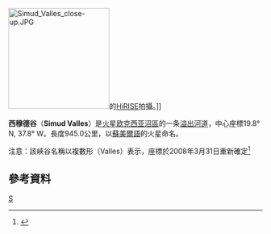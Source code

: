 {{coord|19.8|N|37.8|W|globe:Mars_scale:100000|display=title|name=西穆德谷（Simud Valles）}} 

[[File:Simud_Valles_close-up.JPG|200px]]的[[高解析度成像科學設備|HiRISE]]拍攝。]]

'''西穆德谷'''（'''Simud Valles'''）是[[火星|火星]][[欧克西亚沼區|欧克西亚沼區]]的一条[[溢出河道|溢出河道]]，中心座標19.8° N, 37.8° W。長度945.0公里，以[[蘇美爾語|蘇美爾語]]的火星命名。

注意：該峽谷名稱以複數形（Valles）表示，座標於2008年3月31日重新確定<ref>{{Cite web |url=http://planetarynames.wr.usgs.gov/ |title=存档副本 |accessdate=2020-09-18 |archive-date=2015-05-26 |archive-url=https://web.archive.org/web/20150526164842/http://planetarynames.wr.usgs.gov/ |dead-url=no }}</ref>

==參考資料==
{{commonscat|Simud Valles}}
{{reflist}}

[[Category:火星峽谷|S]]


{{火星}}
